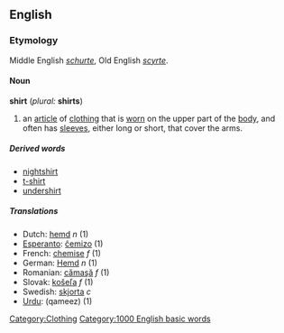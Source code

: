 {{wikipedia}}
==English==
===Etymology===
Middle English ''[[schurte]]'', Old English ''[[scyrte]]''.

====Noun====
'''shirt''' (''plural:'' '''shirts''')

#an [[article]] of [[clothing]] that is [[wear|worn]] on the upper part of the [[body]], and often has [[sleeve]]s, either long or short, that cover the arms.

=====Derived words=====
*[[nightshirt]]
*[[t-shirt]]
*[[undershirt]]

=====Translations=====
*Dutch: [[hemd]] ''n'' (1)
*[[Esperanto]]: [[ĉemizo]] (1)
*French: [[chemise]] ''f'' (1)
*German: [[Hemd]] ''n'' (1)
*Romanian: [[cămaşă]] ''f'' (1)
*Slovak: [[košeľa]] ''f'' (1)
*Swedish: [[skjorta]] ''c''
*[[Urdu]]: (qameez) (1)

[[Category:Clothing]]
[[Category:1000 English basic words]]